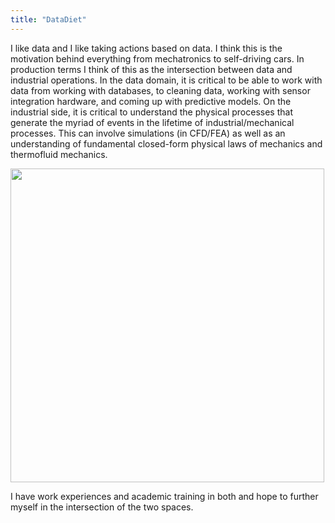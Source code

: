 ```yaml
---
title: "DataDiet"
---
```


I like data and I like taking actions based on data.  I think this is the motivation behind everything from mechatronics to self-driving cars.  In production terms I think of this as the intersection between data and industrial operations.  In the data domain, it is critical to be able to work with data from working with databases, to cleaning data, working with sensor integration hardware, and coming up with predictive models.  On the industrial side, it is critical to understand the physical processes that generate the myriad of events in the lifetime of industrial/mechanical processes.  This can involve simulations (in CFD/FEA) as well as an understanding of fundamental closed-form physical laws of mechanics and thermofluid mechanics.

<img src="images/happy_place.png" height="502" width="502">

I have work experiences and academic training in both and hope to further myself in the intersection of the two spaces.

